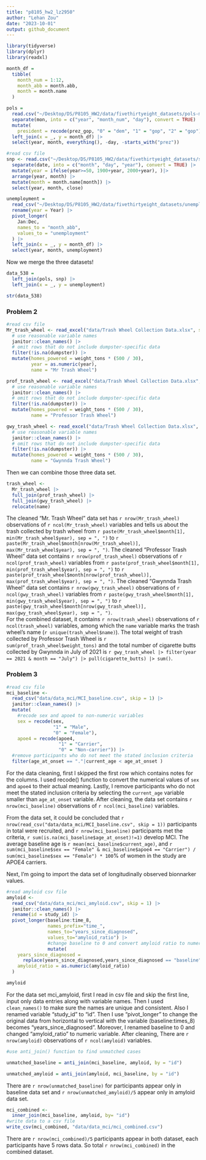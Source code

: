 ```yaml
---
title: "p8105_hw2_lz2950"
author: "Lehan Zou"
date: "2023-10-01"
output: github_document
---
```


```r
library(tidyverse)
library(dplyr)
library(readxl)
```

```r
month_df = 
  tibble(
    month_num = 1:12,
    month_abb = month.abb,
    month = month.name
  )

pols = 
  read.csv("~/Desktop/DS/P8105_HW2/data/fivethirtyeight_datasets/pols-month.csv") |>
  separate(mon, into = c("year", "month_num", "day"), convert = TRUE) |>
  mutate(
    president = recode(prez_gop, "0" = "dem", "1" = "gop", "2" = "gop")) |>
  left_join(x = _, y = month_df) |> 
  select(year, month, everything(), -day, -starts_with("prez")) 
```

```r
#read csv file
snp <- read.csv("~/Desktop/DS/P8105_HW2/data/fivethirtyeight_datasets/snp.csv") |>
  separate(date, into = c("month", "day", "year"), convert = TRUE) |>
  mutate(year = ifelse(year>=50, 1900+year, 2000+year), )|>
  arrange(year, month) |>
  mutate(month = month.name[month]) |>
  select(year, month, close) 
```

```r
unemployment = 
  read_csv("~/Desktop/DS/P8105_HW2/data/fivethirtyeight_datasets/unemployment.csv") |>
  rename(year = Year) |>
  pivot_longer(
    Jan:Dec, 
    names_to = "month_abb",
    values_to = "unemployment"
  ) |> 
  left_join(x = _, y = month_df) |> 
  select(year, month, unemployment)
```
Now we merge the three datasets!

```r
data_538 = 
  left_join(pols, snp) |>
  left_join(x = _, y = unemployment)

str(data_538)
```

### Problem 2
```r
#read csv file
Mr_trash_wheel <- read_excel("data/Trash Wheel Collection Data.xlsx", sheet = "Mr. Trash Wheel", range = cell_cols("A:N"), col_names = TRUE, trim_ws = TRUE, skip = 1) |>
  # use reasonable variable names
  janitor::clean_names() |>
  # omit rows that do not include dumpster-specific data
  filter(!is.na(dumpster)) |>
  mutate(homes_powered = weight_tons * (500 / 30),
         year = as.numeric(year), 
         name = "Mr Trash Wheel") 

```

```r
prof_trash_wheel <- read_excel("data/Trash Wheel Collection Data.xlsx", sheet = "Professor Trash Wheel", range = cell_cols("A:M")) |>
  # use reasonable variable names
  janitor::clean_names() |>
  # omit rows that do not include dumpster-specific data
  filter(!is.na(dumpster)) |>
  mutate(homes_powered = weight_tons * (500 / 30),
         name = "Professor Trash Wheel") 
```

```r
gwy_trash_wheel <- read_excel("data/Trash Wheel Collection Data.xlsx", sheet = "Professor Trash Wheel", range = cell_cols("A:K"), col_names = TRUE, trim_ws = TRUE, skip = 1) |>
  # use reasonable variable names
  janitor::clean_names() |>
  # omit rows that do not include dumpster-specific data
  filter(!is.na(dumpster)) |>
  mutate(homes_powered = weight_tons * (500 / 30),
         name = "Gwynnda Trash Wheel") 
```

Then we can combine those three data set.
```r
trash_wheel <-
  Mr_trash_wheel |> 
  full_join(prof_trash_wheel) |> 
  full_join(gwy_trash_wheel) |> 
  relocate(name)
```
The cleaned "Mr. Trash Wheel" data set has `r nrow(Mr_trash_wheel)` observations of `r ncol(Mr_trash_wheel)` variables and tells us about the trash collected by trash wheel from `r paste(Mr_trash_wheel$month[1], min(Mr_trash_wheel$year), sep = ", ")` to `r paste(Mr_trash_wheel$month[nrow(Mr_trash_wheel)], max(Mr_trash_wheel$year), sep = ", ")`. The cleaned "Professor Trash Wheel" data set contains `r nrow(prof_trash_wheel)` observations of `r ncol(prof_trash_wheel)` variables from `r paste(prof_trash_wheel$month[1], min(prof_trash_wheel$year), sep = ", ")` to `r paste(prof_trash_wheel$month[nrow(prof_trash_wheel)], max(prof_trash_wheel$year), sep = ", ")`. The cleaned "Gwynnda Trash Wheel" data set contains `r nrow(gwy_trash_wheel)` observations of `r ncol(gwy_trash_wheel)` variables from `r paste(gwy_trash_wheel$month[1], min(gwy_trash_wheel$year), sep = ", ")` to `r paste(gwy_trash_wheel$month[nrow(gwy_trash_wheel)], max(gwy_trash_wheel$year), sep = ", ")`.  
For the combined dataset, it contains `r nrow(trash_wheel)` observations of `r ncol(trash_wheel)` variables, among which the `name` variable marks the trash wheel's name (`r unique(trash_wheel$name)`). 
The total weight of trash collected by Professor Trash Wheel is `r sum(prof_trash_wheel$weight_tons)` and the total number of cigarette butts collected by Gwynnda in July of 2021 is `r gwy_trash_wheel |> filter(year == 2021 & month == "July") |> pull(cigarette_butts) |> sum()`.

### Problem 3
```r
#read csv file
mci_baseline <-
  read_csv("data/data_mci/MCI_baseline.csv", skip = 1) |>
  janitor::clean_names() |>
  mutate(
    #recode sex and apoe4 to non-numeric variables
    sex = recode(sex,
                 "1" = "Male",
                 "0" = "Female"),
    apoe4 = recode(apoe4,
                   "1" = "Carrier",
                   "0" = "Non-carrier")) |>
  #remove participants who do not meet the stated inclusion criteria
  filter(age_at_onset == "."|current_age < age_at_onset )

```
For the data cleaning, first I skipped the first row which contains notes for the columns. I used recode() function to convert the numerical values of `sex` and `apoe4` to their actual meaning. Lastly, I remove participants who do not meet the stated inclusion criteria by selecting the `current_age` variable smaller than `age_at_onset` variable. After cleaning, the data set contains  `r nrow(mci_baseline)` observations of `r ncol(mci_baseline)` variables.  

From the data set, it could be concluded that `r nrow(read_csv("data/data_mci/MCI_baseline.csv", skip = 1))` participants in total were recruited, and `r nrow(mci_baseline)` participants met the criteria, `r sum(is.na(mci_baseline$age_at_onset)!=1)` develop MCI. The average baseline age is `r mean(mci_baseline$current_age)`, and `r sum(mci_baseline$sex == "Female" & mci_baseline$apoe4 == "Carrier") / sum(mci_baseline$sex == "Female") * 100`% of women in the study are APOE4 carriers.  


Next, I'm going to import the data set of longitudinally observed bionnarker values.
```r
#read amyloid csv file
amyloid <-
  read_csv("data/data_mci/mci_amyloid.csv", skip = 1) |>
  janitor::clean_names() |>
  rename(id = study_id) |>
  pivot_longer(baseline:time_8,
               names_prefix="time_",
               names_to="years_since_diagnosed",
               values_to="amyloid_ratio") |>
               #change baseline to 0 and convert amyloid ratio to numerical variable
               mutate(
    years_since_diagnosed =
      replace(years_since_diagnosed,years_since_diagnosed == "baseline",0),
    amyloid_ratio = as.numeric(amyloid_ratio) 
  )

amyloid
```
For the data set mci_amyloid, first I read in csv file and skip the first line, input only data entries along with variable names. Then I used `clean_names()` to make sure the names are unique and consistent. Also I renamed variable "study_id" to "id". Then I use "pivot_longer" to change the original data from horizontal to vertical with the variable (baseline:times_8) becomes "years_since_diagnosed". 
Moreover, I renamed baseline to 0 and changed "amyloid_ratio" to numeric variable.
After cleaning, There are `r nrow(amyloid)` observations of `r ncol(amyloid)` variables.

```r
#use anti_join() function to find unmatched cases

unmatched_baseline = anti_join(mci_baseline, amyloid, by = "id")

unmatched_amyloid = anti_join(amyloid, mci_baseline, by = "id")

```
There are `r nrow(unmatched_baseline)` for participants appear only in baseline data set and `r nrow(unmatched_amyloid)/5` appear only in amyloid data set.

```r
mci_combined <-
  inner_join(mci_baseline, amyloid, by= "id")
#write data to a csv file  
write_csv(mci_combined, "data/data_mci/mci_combined.csv")
```
There are `r nrow(mci_combined)/5` participants appear in both dataset, each participants have 5 rows data. So total `r nrow(mci_combined)` in the combined dataset. 
